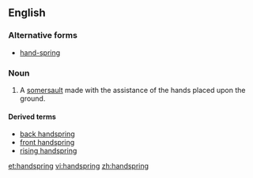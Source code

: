 ==English==

===Alternative forms===
* [[hand-spring]]

===Noun===
{{en-noun}}

# A [[somersault]] made with the assistance of the hands placed upon the ground.

====Derived terms====
* [[back handspring]]
* [[front handspring]]
* [[rising handspring]]

[[et:handspring]]
[[vi:handspring]]
[[zh:handspring]]